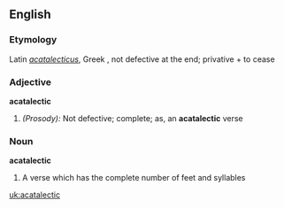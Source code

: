 ==English==

===Etymology===
Latin ''[[acatalecticus]]'', Greek , not defective at the end;  privative +  to cease
===Adjective===
'''acatalectic'''

#''(Prosody):'' Not defective; complete; as, an '''acatalectic''' verse
===Noun===
'''acatalectic'''

#A verse which has the complete number of feet and syllables

[[uk:acatalectic]]